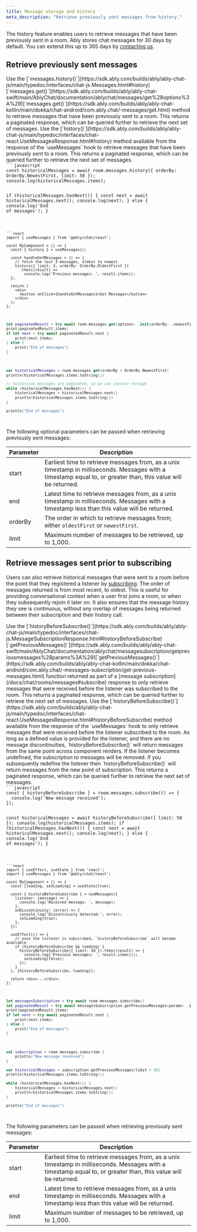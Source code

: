 ```yaml
---
title: Message storage and history
meta_description: "Retrieve previously sent messages from history."
---
```


The history feature enables users to retrieve messages that have been previously sent in a room. Ably stores chat messages for 30 days by default. You can extend this up to 365 days by [contacting us](https://forms.gle/SmCLNFoRrYmkbZSf8).

## Retrieve previously sent messages <a id="history"/>

<If lang="javascript,swift,kotlin">
Use the <If lang="javascript">[`messages.history()`](https://sdk.ably.com/builds/ably/ably-chat-js/main/typedoc/interfaces/chat-js.Messages.html#history)</If><If lang="swift">[`messages.get()`](https://sdk.ably.com/builds/ably/ably-chat-swift/main/AblyChat/documentation/ablychat/messages/get%28options%3A%29)</If><If lang="kotlin">[`messages.get()`](https://sdk.ably.com/builds/ably/ably-chat-kotlin/main/dokka/chat-android/com.ably.chat/-messages/get.html)</If> method to retrieve messages that have been previously sent to a room. This returns a paginated response, which can be queried further to retrieve the next set of messages.
</If>

<If lang="react">
Use the [`history()`](https://sdk.ably.com/builds/ably/ably-chat-js/main/typedoc/interfaces/chat-react.UseMessagesResponse.html#history) method available from the response of the `useMessages` hook to retrieve messages that have been previously sent to a room. This returns a paginated response, which can be queried further to retrieve the next set of messages.
</If>

<Code>
```javascript
const historicalMessages = await room.messages.history({ orderBy: OrderBy.NewestFirst, limit: 50 });
console.log(historicalMessages.items);

if (historicalMessages.hasNext()) {
  const next = await historicalMessages.next();
  console.log(next);
} else {
  console.log('End of messages');
}
```

```react
import { useMessages } from '@ably/chat/react';

const MyComponent = () => {
  const { history } = useMessages();

  const handleGetMessages = () => {
    // fetch the last 3 messages, oldest to newest
    history({ limit: 3, orderBy: OrderBy.OldestFirst })
      .then((result) =>
        console.log('Previous messages: ', result.items));
  };

  return (
    <div>
      <button onClick={handleGetMessages}>Get Messages</button>
    </div>
  );
};
```

```swift
let paginatedResult = try await room.messages.get(options: .init(orderBy: .newestFirst))
print(paginatedResult.items)
if let next = try await paginatedResult.next {
    print(next.items)
} else {
    print("End of messages")
}
```

```kotlin
var historicalMessages = room.messages.get(orderBy = OrderBy.NewestFirst)
println(historicalMessages.items.toString())

// historical messages are paginated, so we can iterate through
while (historicalMessages.hasNext()) {
    historicalMessages = historicalMessages.next()
    println(historicalMessages.items.toString())
}

println("End of messages")
```
</Code>

The following optional parameters can be passed when retrieving previously sent messages:

| Parameter | Description |
| --------- | ----------- |
| start | Earliest time to retrieve messages from, as a unix timestamp in milliseconds. Messages with a timestamp equal to, or greater than, this value will be returned. |
| end | Latest time to retrieve messages from, as a unix timestamp in milliseconds. Messages with a timestamp less than this value will be returned. |
| orderBy | The order in which to retrieve messages from; either `oldestFirst` or `newestFirst`. |
| limit | Maximum number of messages to be retrieved, up to 1,000. |

## Retrieve messages sent prior to subscribing <a id="subscribe"/>

Users can also retrieve historical messages that were sent to a room before the point that they registered a listener by [subscribing](/docs/chat/rooms/messages#subscribe). The order of messages returned is from most recent, to oldest. This is useful for providing conversational context when a user first joins a room, or when they subsequently rejoin it later on. It also ensures that the message history they see is continuous, without any overlap of messages being returned between their subscription and their history call.

<If lang="javascript,swift,kotlin">
Use the <If lang="javascript">[`historyBeforeSubscribe()`](https://sdk.ably.com/builds/ably/ably-chat-js/main/typedoc/interfaces/chat-js.MessageSubscriptionResponse.html#historyBeforeSubscribe)</If><If lang="swift">[`getPreviousMessages()`](https://sdk.ably.com/builds/ably/ably-chat-swift/main/AblyChat/documentation/ablychat/messagesubscription/getpreviousmessages%28params%3A%29)</If><If lang="kotlin">[`getPreviousMessages()`](https://sdk.ably.com/builds/ably/ably-chat-kotlin/main/dokka/chat-android/com.ably.chat/-messages-subscription/get-previous-messages.html)</If> function returned as part of a [message subscription](/docs/chat/rooms/messages#subscribe) response to only retrieve messages that were received before the listener was subscribed to the room. This returns a paginated response, which can be queried further to retrieve the next set of messages.
</If>

<If lang="react">
Use the [`historyBeforeSubscribe()`](https://sdk.ably.com/builds/ably/ably-chat-js/main/typedoc/interfaces/chat-react.UseMessagesResponse.html#historyBeforeSubscribe) method available from the response of the `useMessages` hook to only retrieve messages that were received before the listener subscribed to the room. As long as a defined value is provided for the listener, and there are no message discontinuities, `historyBeforeSubscribe()` will return messages from the same point across component renders. If the listener becomes undefined, the subscription to messages will be removed. If you subsequently redefine the listener then `historyBeforeSubscribe()` will return messages from the new point of subscription. This returns a paginated response, which can be queried further to retrieve the next set of messages.
</If>

<Code>
```javascript
const { historyBeforeSubscribe } = room.messages.subscribe(() => {
  console.log('New message received');
});

const historicalMessages = await historyBeforeSubscribe({ limit: 50 });
console.log(historicalMessages.items);
if (historicalMessages.hasNext()) {
  const next = await historicalMessages.next();
  console.log(next);
} else {
  console.log('End of messages');
}
```

```react
import { useEffect, useState } from 'react';
import { useMessages } from '@ably/chat/react';

const MyComponent = () => {
  const [loading, setLoading] = useState(true);

  const { historyBeforeSubscribe } = useMessages({
    listener: (message) => {
      console.log('Received message: ', message);
    },
    onDiscontinuity: (error) => {
      console.log('Discontinuity detected:', error);
      setLoading(true);
    },
  });

  useEffect(() => {
    // once the listener is subscribed, `historyBeforeSubscribe` will become available
    if (historyBeforeSubscribe && loading) {
      historyBeforeSubscribe({ limit: 10 }).then((result) => {
        console.log('Previous messages: ', result.items());
        setLoading(false);
      });
    }
  }, [historyBeforeSubscribe, loading]);

  return <div>...</div>;
};
```

```swift
let messagesSubscription = try await room.messages.subscribe()
let paginatedResult = try await messagesSubscription.getPreviousMessages(params: .init(limit: 50)) // `orderBy` here is ignored and always `newestFirst`
print(paginatedResult.items)
if let next = try await paginatedResult.next {
    print(next.items)
} else {
    print("End of messages")
}
```

```kotlin
val subscription = room.messages.subscribe {
    println("New message received")
}

var historicalMessages = subscription.getPreviousMessages(limit = 50)
println(historicalMessages.items.toString())

while (historicalMessages.hasNext()) {
    historicalMessages = historicalMessages.next()
    println(historicalMessages.items.toString())
}

println("End of messages")
```
</Code>

The following parameters can be passed when retrieving previously sent messages:

| Parameter | Description |
| --------- | ----------- |
| start | Earliest time to retrieve messages from, as a unix timestamp in milliseconds. Messages with a timestamp equal to, or greater than, this value will be returned. |
| end | Latest time to retrieve messages from, as a unix timestamp in milliseconds. Messages with a timestamp less than this value will be returned. |
| limit | Maximum number of messages to be retrieved, up to 1,000. |
